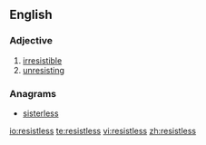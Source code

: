 ==English==

===Adjective===
{{en-adj}}

# [[irresistible]]
# [[unresisting]]

===Anagrams===
* [[sisterless#English|sisterless]]

[[io:resistless]]
[[te:resistless]]
[[vi:resistless]]
[[zh:resistless]]